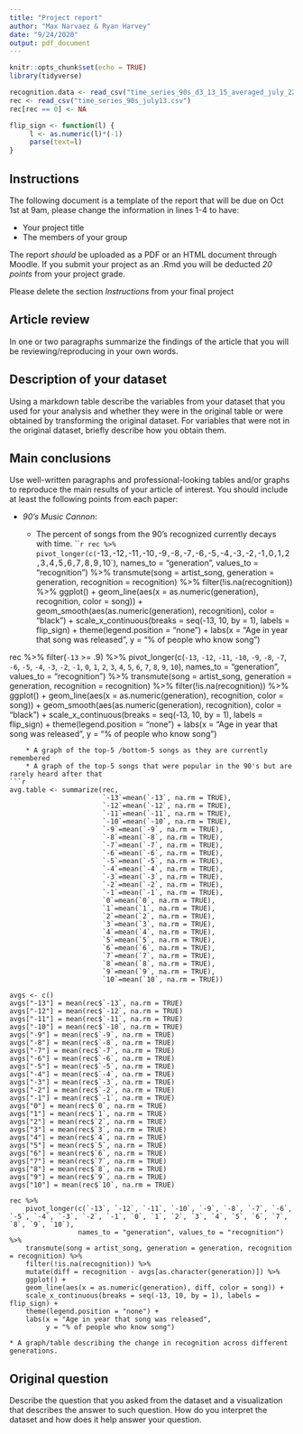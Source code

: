 ```yaml
---
title: "Project report"
author: "Max Narvaez & Ryan Harvey"
date: "9/24/2020"
output: pdf_document
---
```


```r
knitr::opts_chunk$set(echo = TRUE)
library(tidyverse)

recognition.data <- read_csv("time_series_90s_d3_13_15_averaged_july_22.csv")
rec <- read_csv("time_series_90s_july13.csv")
rec[rec == 0] <- NA
```

```r
flip_sign <- function(l) {
     l <- as.numeric(l)*(-1)
     parse(text=l)
}
```

## Instructions

The following document is a template of the report that will be due on Oct 1st at 9am, please change the information in lines 1-4 to have:

* Your project title
* The members of your group

The report *should* be uploaded as a PDF or an HTML document through Moodle. If you submit your project as an .Rmd you will be deducted *20 points* from your project grade.

Please delete the section *Instructions* from your final project

## Article review

In one or two paragraphs summarize the findings of the article that you will be reviewing/reproducing in your own words.

## Description of your dataset

Using a markdown table describe the variables from your dataset that you used for your analysis and whether they were in the original table or were obtained by transforming the original dataset. For variables that were not in the original dataset, briefly describe how you obtain them.

## Main conclusions 

Use well-written paragraphs and professional-looking tables and/or graphs to reproduce the main results of your article of interest. You should include at least the following points from each paper:

* *90's Music Cannon*:

    * The percent of songs from the 90's recognized currently decays with time.
```r
rec %>%
    pivot_longer(c(`-13`, `-12`, `-11`, `-10`, `-9`, `-8`, `-7`, `-6`, `-5`, `-4`, `-3`, `-2`, `-1`, `0`, `1`, `2`, `3`, `4`, `5`, `6`, `7`, `8`, `9`, `10`),
                 names_to = "generation", values_to = "recognition") %>%
    transmute(song = artist_song, generation = generation, recognition = recognition) %>%
    filter(!is.na(recognition)) %>%
    ggplot() +
    geom_line(aes(x = as.numeric(generation), recognition, color = song)) +
    geom_smooth(aes(as.numeric(generation), recognition), color = "black") +
    scale_x_continuous(breaks = seq(-13, 10, by = 1), labels = flip_sign) +
    theme(legend.position = "none") +
    labs(x = "Age in year that song was released",
         y = "% of people who know song")

rec %>%
    filter(`-13` >= .9) %>%
    pivot_longer(c(`-13`, `-12`, `-11`, `-10`, `-9`, `-8`, `-7`, `-6`, `-5`, `-4`, `-3`, `-2`, `-1`, `0`, `1`, `2`, `3`, `4`, `5`, `6`, `7`, `8`, `9`, `10`),
                 names_to = "generation", values_to = "recognition") %>%
    transmute(song = artist_song, generation = generation, recognition = recognition) %>%
    filter(!is.na(recognition)) %>%
    ggplot() +
    geom_line(aes(x = as.numeric(generation), recognition, color = song)) +
    geom_smooth(aes(as.numeric(generation), recognition), color = "black") +
    scale_x_continuous(breaks = seq(-13, 10, by = 1), labels = flip_sign) +
    theme(legend.position = "none") +
    labs(x = "Age in year that song was released",
         y = "% of people who know song")
```
    * A graph of the top-5 /bottom-5 songs as they are currently remembered
    * A graph of the top-5 songs that were popular in the 90's but are rarely heard after that
```r
avg.table <- summarize(rec, 
                       `-13`=mean(`-13`, na.rm = TRUE),
                       `-12`=mean(`-12`, na.rm = TRUE),
                       `-11`=mean(`-11`, na.rm = TRUE),
                       `-10`=mean(`-10`, na.rm = TRUE),
                       `-9`=mean(`-9`, na.rm = TRUE),
                       `-8`=mean(`-8`, na.rm = TRUE),
                       `-7`=mean(`-7`, na.rm = TRUE),
                       `-6`=mean(`-6`, na.rm = TRUE),
                       `-5`=mean(`-5`, na.rm = TRUE),
                       `-4`=mean(`-4`, na.rm = TRUE),
                       `-3`=mean(`-3`, na.rm = TRUE),
                       `-2`=mean(`-2`, na.rm = TRUE),
                       `-1`=mean(`-1`, na.rm = TRUE),
                       `0`=mean(`0`, na.rm = TRUE),
                       `1`=mean(`1`, na.rm = TRUE),
                       `2`=mean(`2`, na.rm = TRUE),
                       `3`=mean(`3`, na.rm = TRUE),
                       `4`=mean(`4`, na.rm = TRUE),
                       `5`=mean(`5`, na.rm = TRUE),
                       `6`=mean(`6`, na.rm = TRUE),
                       `7`=mean(`7`, na.rm = TRUE),
                       `8`=mean(`8`, na.rm = TRUE),
                       `9`=mean(`9`, na.rm = TRUE),
                       `10`=mean(`10`, na.rm = TRUE))

avgs <- c()
avgs["-13"] = mean(rec$`-13`, na.rm = TRUE)
avgs["-12"] = mean(rec$`-12`, na.rm = TRUE)
avgs["-11"] = mean(rec$`-11`, na.rm = TRUE)
avgs["-10"] = mean(rec$`-10`, na.rm = TRUE)
avgs["-9"] = mean(rec$`-9`, na.rm = TRUE)
avgs["-8"] = mean(rec$`-8`, na.rm = TRUE)
avgs["-7"] = mean(rec$`-7`, na.rm = TRUE)
avgs["-6"] = mean(rec$`-6`, na.rm = TRUE)
avgs["-5"] = mean(rec$`-5`, na.rm = TRUE)
avgs["-4"] = mean(rec$`-4`, na.rm = TRUE)
avgs["-3"] = mean(rec$`-3`, na.rm = TRUE)
avgs["-2"] = mean(rec$`-2`, na.rm = TRUE)
avgs["-1"] = mean(rec$`-1`, na.rm = TRUE)
avgs["0"] = mean(rec$`0`, na.rm = TRUE)
avgs["1"] = mean(rec$`1`, na.rm = TRUE)
avgs["2"] = mean(rec$`2`, na.rm = TRUE)
avgs["3"] = mean(rec$`3`, na.rm = TRUE)
avgs["4"] = mean(rec$`4`, na.rm = TRUE)
avgs["5"] = mean(rec$`5`, na.rm = TRUE)
avgs["6"] = mean(rec$`6`, na.rm = TRUE)
avgs["7"] = mean(rec$`7`, na.rm = TRUE)
avgs["8"] = mean(rec$`8`, na.rm = TRUE)
avgs["9"] = mean(rec$`9`, na.rm = TRUE)
avgs["10"] = mean(rec$`10`, na.rm = TRUE)

rec %>%
    pivot_longer(c(`-13`, `-12`, `-11`, `-10`, `-9`, `-8`, `-7`, `-6`, `-5`, `-4`, `-3`, `-2`, `-1`, `0`, `1`, `2`, `3`, `4`, `5`, `6`, `7`, `8`, `9`, `10`),
                 names_to = "generation", values_to = "recognition") %>%
    transmute(song = artist_song, generation = generation, recognition = recognition) %>%
    filter(!is.na(recognition)) %>%
    mutate(diff = recognition - avgs[as.character(generation)]) %>%
    ggplot() +
    geom_line(aes(x = as.numeric(generation), diff, color = song)) +
    scale_x_continuous(breaks = seq(-13, 10, by = 1), labels = flip_sign) +
    theme(legend.position = "none") +
    labs(x = "Age in year that song was released",
         y = "% of people who know song")
```
    * A graph/table describing the change in recognition across different generations.
    
## Original question

Describe the question that you asked from the dataset and a visualization that describes the answer to such question. How do you interpret the dataset and how does it help answer your question.

    
    